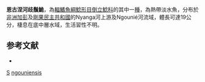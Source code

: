 {{Speciesbox 
| taxon = Synodontis ngouniensis
| authority = [[De_Weirdt|De Weirdt]], [[Vreven|Vreven]] & [[Fermon|Fermon]], 2008
| status = NE
| status_system= IUCN3.1
}}

'''恩古涅河歧鬚鮠'''，為[[輻鰭魚綱|輻鰭魚綱]][[鯰形目|鯰形目]][[倒立鯰科|倒立鯰科]]的其中一[[種|種]]，為熱帶淡水魚，分布於[[非洲|非洲]][[加彭|加彭]]及[[剛果民主共和國|剛果民主共和國]]的Nyanga河上游及Ngounié河流域，體長可達19公分，棲息在底中層水域，生活習性不明。

==参考文献==
*{{FishBase_species|genus=Synodontis|species=ngouniensis|year=2015|month=5}}

{{Taxonbar}}

[[Category:2008年描述的鱼类|S]]
[[Category:歧鬚鮠屬|ngouniensis]]